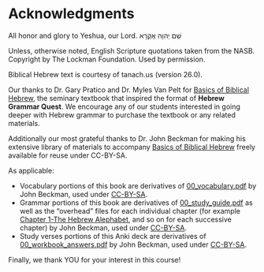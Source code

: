 # Acknowledgments {-}

All honor and glory to Yeshua, our Lord.  שֵׁם יְהוָה אֶקְרָא

Unless, otherwise noted, English Scripture quotations taken from the NASB. Copyright by The Lockman Foundation. Used by permission.

Biblical Hebrew text is courtesy of tanach.us (version 26.0).

Our thanks to Dr. Gary Pratico and Dr. Myles Van Pelt for <u>Basics of Biblical Hebrew</u>, the seminary textbook that inspired the format of **Hebrew Grammar Quest**.  We encourage any of our students interested in going deeper with Hebrew grammar to purchase the textbook or any related materials.

Additionally our most grateful thanks to Dr. John Beckman for making his extensive library of materials to accompany <u>Basics of Biblical Hebrew</u> freely available for reuse under CC-BY-SA.

As applicable:

* Vocabulary portions of this book are derivatives of [00_vocabulary.pdf](https://hebrewsyntax.org/bbh2new/00_vocabulary.pdf) by John Beckman, used under [CC-BY-SA](https://creativecommons.org/licenses/by-nc-sa/4.0/).
* Grammar portions of this book are derivatives of [00_study_guide.pdf](https://hebrewsyntax.org/bbh2new/00_study_guide.pdf) as well as the "overhead" files for each individual chapter (for example [Chapter 1-The Hebrew Alephabet](https://hebrewsyntax.org/bbh2new/01_overheads_bw.pdf), and so on for each successive chapter) by John Beckman, used under [CC-BY-SA](https://creativecommons.org/licenses/by-nc-sa/4.0/).
* Study verses portions of this Anki deck are derivatives of [00_workbook_answers.pdf](https://hebrewsyntax.org/bbh2new/00_workbook_answers.pdf) by John Beckman, used under [CC-BY-SA](https://creativecommons.org/licenses/by-nc-sa/4.0/).

Finally, we thank YOU for your interest in this course! 
